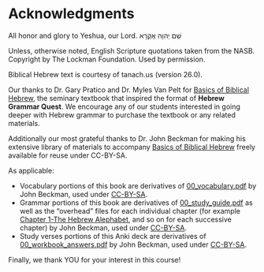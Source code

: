 # Acknowledgments {-}

All honor and glory to Yeshua, our Lord.  שֵׁם יְהוָה אֶקְרָא

Unless, otherwise noted, English Scripture quotations taken from the NASB. Copyright by The Lockman Foundation. Used by permission.

Biblical Hebrew text is courtesy of tanach.us (version 26.0).

Our thanks to Dr. Gary Pratico and Dr. Myles Van Pelt for <u>Basics of Biblical Hebrew</u>, the seminary textbook that inspired the format of **Hebrew Grammar Quest**.  We encourage any of our students interested in going deeper with Hebrew grammar to purchase the textbook or any related materials.

Additionally our most grateful thanks to Dr. John Beckman for making his extensive library of materials to accompany <u>Basics of Biblical Hebrew</u> freely available for reuse under CC-BY-SA.

As applicable:

* Vocabulary portions of this book are derivatives of [00_vocabulary.pdf](https://hebrewsyntax.org/bbh2new/00_vocabulary.pdf) by John Beckman, used under [CC-BY-SA](https://creativecommons.org/licenses/by-nc-sa/4.0/).
* Grammar portions of this book are derivatives of [00_study_guide.pdf](https://hebrewsyntax.org/bbh2new/00_study_guide.pdf) as well as the "overhead" files for each individual chapter (for example [Chapter 1-The Hebrew Alephabet](https://hebrewsyntax.org/bbh2new/01_overheads_bw.pdf), and so on for each successive chapter) by John Beckman, used under [CC-BY-SA](https://creativecommons.org/licenses/by-nc-sa/4.0/).
* Study verses portions of this Anki deck are derivatives of [00_workbook_answers.pdf](https://hebrewsyntax.org/bbh2new/00_workbook_answers.pdf) by John Beckman, used under [CC-BY-SA](https://creativecommons.org/licenses/by-nc-sa/4.0/).

Finally, we thank YOU for your interest in this course! 
